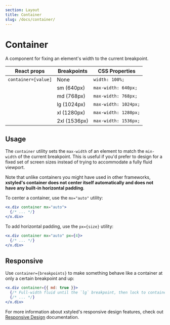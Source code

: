 ```yaml
---
section: Layout
title: Container
slug: /docs/container/
---
```


# Container

A component for fixing an element's width to the current breakpoint.

| React props         | Breakpoints  | CSS Properties       |
| ------------------- | ------------ | -------------------- |
| `container=[value]` | None         | `width: 100%;`       |
|                     | sm (640px)   | `max-width: 640px;`  |
|                     | md (768px)   | `max-width: 768px;`  |
|                     | lg (1024px)  | `max-width: 1024px;` |
|                     | xl (1280px)  | `max-width: 1280px;` |
|                     | 2xl (1536px) | `max-width: 1536px;` |

## Usage

The `container` utility sets the `max-width` of an element to match the `min-width` of the current breakpoint. This is useful if you'd prefer to design for a fixed set of screen sizes instead of trying to accommodate a fully fluid viewport.

Note that unlike containers you might have used in other frameworks, **xstyled's container does not center itself automatically and does not have any built-in horizontal padding**.

To center a container, use the `mx="auto"` utility:

```jsx
<x.div container mx="auto">
  {/* ... */}
</x.div>
```

To add horizontal padding, use the `px={size}` utility:

```jsx
<x.div container mx="auto" px={4}>
  {/* ... */}
</x.div>
```

## Responsive

Use `container={breakpoints}` to make something behave like a container at only a certain breakpoint and up:

```jsx
<x.div container={{ md: true }}>
  {/* Full-width fluid until the `lg` breakpoint, then lock to container */}
  {/* ... */}
</x.div>
```

For more information about xstyled's responsive design features, check out [Responsive Design](@TODO-link) documentation.
